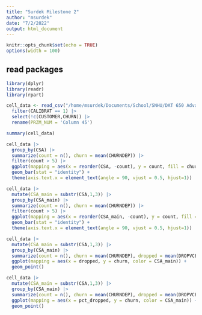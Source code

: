 ```yaml
---
title: "Surdek Milestone 2"
author: "msurdek"
date: "7/2/2022"
output: html_document
---
```


```r
knitr::opts_chunk$set(echo = TRUE)
options(width = 100)
```

## read packages

```r
library(dplyr)
library(readr)
library(rpart)
```

```r
cell_data <- read_csv("/home/msurdek/Documents/School/SNHU/DAT 650 Advanced Data Analytics/Assignments/Project//Data/Cell Data.csv") |> 
  filter(CALIBRAT == 1) |> 
  select(!c(CUSTOMER,CHURN)) |> 
  rename(PRZM_NUM = 'Column 45')

summary(cell_data)

cell_data |> 
  group_by(CSA) |> 
  summarize(count = n(), churn = mean(CHURNDEP)) |> 
  filter(count > 5) |> 
  ggplot(mapping = aes(x = reorder(CSA, -count), y = count, fill = churn)) +
  geom_bar(stat = "identity") +
  theme(axis.text.x = element_text(angle = 90, vjust = 0.5, hjust=1))
```

```r
cell_data |> 
  mutate(CSA_main = substr(CSA,1,3)) |> 
  group_by(CSA_main) |> 
  summarize(count = n(), churn = mean(CHURNDEP)) |> 
  filter(count > 5) |> 
  ggplot(mapping = aes(x = reorder(CSA_main, -count), y = count, fill = churn)) +
  geom_bar(stat = "identity") +
  theme(axis.text.x = element_text(angle = 90, vjust = 0.5, hjust=1))

```

```r
cell_data |> 
  mutate(CSA_main = substr(CSA,1,3)) |> 
  group_by(CSA_main) |> 
  summarize(count = n(), churn = mean(CHURNDEP), dropped = mean(DROPVCE)) |> 
  ggplot(mapping = aes(x = dropped, y = churn, color = CSA_main)) +
  geom_point()

```



```r
cell_data |> 
  mutate(CSA_main = substr(CSA,1,3)) |> 
  group_by(CSA_main) |>
  summarize(count = n(), churn = mean(CHURNDEP), dropped = mean(DROPVCE), pct_dropped = mean(DROPVCE)/(mean(OUTCALLS)+mean(INCALLS))) |> 
  ggplot(mapping = aes(x = pct_dropped, y = churn, color = CSA_main)) +
  geom_point()

```











